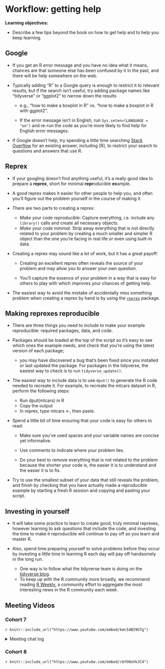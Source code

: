 # Workflow: getting help

**Learning objectives:**

- Describe a few tips beyond the book on how to get help and to help you keep learning.

## Google

- If you get an R error message and you have no idea what it means, chances are that someone else has been confused by it in the past, and there will be help somewhere on the web. 

- Typically adding “R” to a Google query is enough to restrict it to relevant results, but if the search isn’t useful, try adding package names like “tidyverse” or “ggplot2” to narrow down the results

  - e.g., “how to make a boxplot in R” vs. “how to make a boxplot in R with ggplot2”.

  - If the error message isn’t in English, run `Sys.setenv(LANGUAGE = "en")` and re-run the code as you’re more likely to find help for English error messages.

- If Google doesn’t help, try spending a little time searching [Stack Overflow](https://stackoverflow.com/) for an existing answer, including [R], to restrict your search to questions and answers that use R.

## Reprex

- If your googling doesn’t find anything useful, it’s a really good idea to prepare a **reprex**, short for minimal **repr**oducible **ex**ample. 

-  A good reprex makes it easier for other people to help you, and often you’ll figure out the problem yourself in the course of making it. 

- There are two parts to creating a reprex:
  - *Make your code reproducible*: Capture everything, i.e. include any `library()` calls and create all necessary objects.
  -  *Make your code minimal*. Strip away everything that is not directly related to your problem by creating a much smaller and simpler R object than the one you’re facing in real life or even using built-in data.

- Creating a reprex may sound like a lot of work, but it has a great payoff:

  - Creating an excellent reprex often reveals the source of your problem and may allow you to answer your own question.

  - You'll capture the essence of your problem in a way that is easy for others to play with which improves your chances of getting help.

- The easiest way to avoid the mistake of accidentally miss something problem when creating a reprex by hand is by using the [`reprex`](https://reprex.tidyverse.org/) package.


## Making reprexes reproducible

- There are three things you need to include to make your example reproducible: required packages, data, and code.

- Packages should be loaded at the top of the script so it’s easy to see which ones the example needs, and check that you’re using the latest version of each package; 
  - you may have discovered a bug that’s been fixed since you installed or last updated the package. For packages in the tidyverse, the easiest way to check is to run `tidyverse_update()`.

- The easiest way to include data is to use `dput()` to generate the R code needed to recreate it. For example, to recreate the mtcars dataset in R, perform the following steps:

  - Run dput(mtcars) in R
  - Copy the output
  - In reprex, type mtcars <-, then paste.

- Spend a little bit of time ensuring that your code is easy for others to read:

  - Make sure you’ve used spaces and your variable names are concise yet informative.

  - Use comments to indicate where your problem lies.

  - Do your best to remove everything that is not related to the problem because the shorter your code is, the easier it is to understand and the easier it is to fix.

- Try to use the smallest subset of your data that still reveals the problem, and finish by checking that you have actually made a reproducible example by starting a fresh R session and copying and pasting your script.


## Investing in yourself

- It will take some practice to learn to create good, truly minimal reprexes, however learning to ask questions that include the code, and investing the time to make it reproducible will continue to pay off as you learn and master R.

- Also, spend time preparing yourself to solve problems before they occur by investing a little time in learning R each day will pay off handsomely in the long run. 

  - One way is to follow what the tidyverse team is doing on the [tidyverse blog](https://www.tidyverse.org/blog/). 
  - To keep up with the R community more broadly, we recommend reading [R Weekly](https://rweekly.org/), a community effort to aggregate the most interesting news in the R community each week.

## Meeting Videos

### Cohort 7

`r knitr::include_url("https://www.youtube.com/embed/kmc54BI9GTg")`

<details>
  <summary> Meeting chat log </summary>
```
00:27:53	Oluwafemi Oyedele:	https://www.youtube.com/watch?v=5gqksthQ0cM
00:43:48	Oluwafemi Oyedele:	#TidyTuesday
```
</details>

### Cohort 8

`r knitr::include_url("https://www.youtube.com/embed/rbYO0oVkJC4")`
